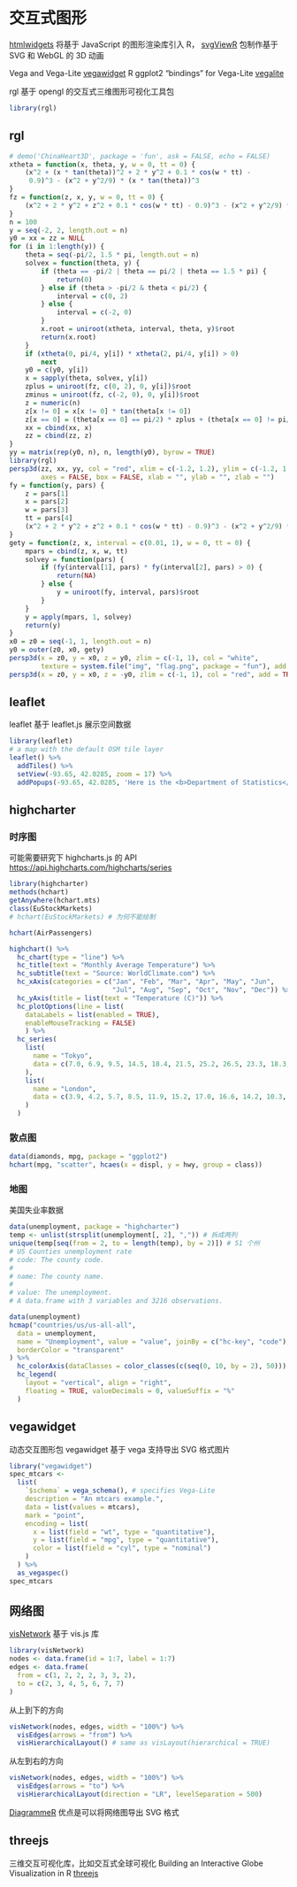 # 交互式图形 {#Interactive-Graphics}

[htmlwidgets](http://www.htmlwidgets.org/) 将基于 JavaScript 的图形渲染库引入 R， [svgViewR](https://github.com/aaronolsen/svgViewR) 包制作基于 SVG 和 WebGL 的 3D 动画

Vega and Vega-Lite [vegawidget](https://github.com/vegawidget/vegawidget)
R ggplot2 "bindings" for Vega-Lite [vegalite](https://github.com/hrbrmstr/vegalite)

rgl 基于 opengl 的交互式三维图形可视化工具包

```r
library(rgl)
```

## rgl

```r
# demo('ChinaHeart3D', package = 'fun', ask = FALSE, echo = FALSE)
xtheta = function(x, theta, y, w = 0, tt = 0) {
    (x^2 + (x * tan(theta))^2 + 2 * y^2 + 0.1 * cos(w * tt) -
     0.9)^3 - (x^2 + y^2/9) * (x * tan(theta))^3
}
fz = function(z, x, y, w = 0, tt = 0) {
    (x^2 + 2 * y^2 + z^2 + 0.1 * cos(w * tt) - 0.9)^3 - (x^2 + y^2/9) * z^3
}
n = 100
y = seq(-2, 2, length.out = n)
y0 = xx = zz = NULL
for (i in 1:length(y)) {
    theta = seq(-pi/2, 1.5 * pi, length.out = n)
    solvex = function(theta, y) {
        if (theta == -pi/2 | theta == pi/2 | theta == 1.5 * pi) {
            return(0)
        } else if (theta > -pi/2 & theta < pi/2) {
            interval = c(0, 2)
        } else {
            interval = c(-2, 0)
        }
        x.root = uniroot(xtheta, interval, theta, y)$root
        return(x.root)
    }
    if (xtheta(0, pi/4, y[i]) * xtheta(2, pi/4, y[i]) > 0)
        next
    y0 = c(y0, y[i])
    x = sapply(theta, solvex, y[i])
    zplus = uniroot(fz, c(0, 2), 0, y[i])$root
    zminus = uniroot(fz, c(-2, 0), 0, y[i])$root
    z = numeric(n)
    z[x != 0] = x[x != 0] * tan(theta[x != 0])
    z[x == 0] = (theta[x == 0] == pi/2) * zplus + (theta[x == 0] != pi/2) * zminus
    xx = cbind(xx, x)
    zz = cbind(zz, z)
}
yy = matrix(rep(y0, n), n, length(y0), byrow = TRUE)
library(rgl)
persp3d(zz, xx, yy, col = "red", xlim = c(-1.2, 1.2), ylim = c(-1.2, 1.2), zlim = c(-1, 1),
        axes = FALSE, box = FALSE, xlab = "", ylab = "", zlab = "")
fy = function(y, pars) {
    z = pars[1]
    x = pars[2]
    w = pars[3]
    tt = pars[4]
    (x^2 + 2 * y^2 + z^2 + 0.1 * cos(w * tt) - 0.9)^3 - (x^2 + y^2/9) * z^3
}
gety = function(z, x, interval = c(0.01, 1), w = 0, tt = 0) {
    mpars = cbind(z, x, w, tt)
    solvey = function(pars) {
        if (fy(interval[1], pars) * fy(interval[2], pars) > 0) {
            return(NA)
        } else {
            y = uniroot(fy, interval, pars)$root
        }
    }
    y = apply(mpars, 1, solvey)
    return(y)
}
x0 = z0 = seq(-1, 1, length.out = n)
y0 = outer(z0, x0, gety)
persp3d(x = z0, y = x0, z = y0, zlim = c(-1, 1), col = "white",
        texture = system.file("img", "flag.png", package = "fun"), add = TRUE)
persp3d(x = z0, y = x0, z = -y0, zlim = c(-1, 1), col = "red", add = TRUE)
```


## leaflet {#leaflet}

leaflet 基于 leaflet.js 展示空间数据

```r
library(leaflet)
# a map with the default OSM tile layer
leaflet() %>% 
  addTiles() %>% 
  setView(-93.65, 42.0285, zoom = 17) %>% 
  addPopups(-93.65, 42.0285, 'Here is the <b>Department of Statistics</b>, ISU')
```

## highcharter

### 时序图 {#highcharter-ts}

可能需要研究下 highcharts.js 的 API <https://api.highcharts.com/highcharts/series>

```r
library(highcharter)
methods(hchart)
getAnywhere(hchart.mts)
class(EuStockMarkets)
# hchart(EuStockMarkets) # 为何不能绘制
```

```r
hchart(AirPassengers)
```

```r
highchart() %>% 
  hc_chart(type = "line") %>% 
  hc_title(text = "Monthly Average Temperature") %>% 
  hc_subtitle(text = "Source: WorldClimate.com") %>% 
  hc_xAxis(categories = c("Jan", "Feb", "Mar", "Apr", "May", "Jun",
                          "Jul", "Aug", "Sep", "Oct", "Nov", "Dec")) %>% 
  hc_yAxis(title = list(text = "Temperature (C)")) %>% 
  hc_plotOptions(line = list(
    dataLabels = list(enabled = TRUE),
    enableMouseTracking = FALSE)
    ) %>% 
  hc_series(
    list(
      name = "Tokyo",
      data = c(7.0, 6.9, 9.5, 14.5, 18.4, 21.5, 25.2, 26.5, 23.3, 18.3, 13.9, 9.6)
    ),
    list(
      name = "London",
      data = c(3.9, 4.2, 5.7, 8.5, 11.9, 15.2, 17.0, 16.6, 14.2, 10.3, 6.6, 4.8)
    )
  )
```

### 散点图 {#highcharter-scatter}

```r
data(diamonds, mpg, package = "ggplot2")
hchart(mpg, "scatter", hcaes(x = displ, y = hwy, group = class))
```

### 地图 {#highcharter-map}

美国失业率数据

```r
data(unemployment, package = "highcharter")
temp <- unlist(strsplit(unemployment[, 2], ",")) # 拆成两列
unique(temp[seq(from = 2, to = length(temp), by = 2)]) # 51 个州
# US Counties unemployment rate
# code: The county code.
#
# name: The county name.
#
# value: The unemployment.
# A data.frame with 3 variables and 3216 observations.
```

```r
data(unemployment)
hcmap("countries/us/us-all-all",
  data = unemployment,
  name = "Unemployment", value = "value", joinBy = c("hc-key", "code"),
  borderColor = "transparent"
) %>%
  hc_colorAxis(dataClasses = color_classes(c(seq(0, 10, by = 2), 50))) %>%
  hc_legend(
    layout = "vertical", align = "right",
    floating = TRUE, valueDecimals = 0, valueSuffix = "%"
  )
```

## vegawidget

动态交互图形包 vegawidget 基于 vega 支持导出 SVG 格式图片

```r
library("vegawidget")
spec_mtcars <-
  list(
    `$schema` = vega_schema(), # specifies Vega-Lite
    description = "An mtcars example.",
    data = list(values = mtcars),
    mark = "point",
    encoding = list(
      x = list(field = "wt", type = "quantitative"),
      y = list(field = "mpg", type = "quantitative"),
      color = list(field = "cyl", type = "nominal")
    )
  ) %>% 
  as_vegaspec()
spec_mtcars
```




## 网络图 {#network}

[visNetwork](https://github.com/datastorm-open/visNetwork) 基于 vis.js 库

```r
library(visNetwork)
nodes <- data.frame(id = 1:7, label = 1:7)
edges <- data.frame(
  from = c(1, 2, 2, 2, 3, 3, 2),
  to = c(2, 3, 4, 5, 6, 7, 7)
)
```

从上到下的方向

```r
visNetwork(nodes, edges, width = "100%") %>%
  visEdges(arrows = "from") %>%
  visHierarchicalLayout() # same as visLayout(hierarchical = TRUE)
```

从左到右的方向

```r
visNetwork(nodes, edges, width = "100%") %>%
  visEdges(arrows = "to") %>%
  visHierarchicalLayout(direction = "LR", levelSeparation = 500)
```


[DiagrammeR](https://github.com/rich-iannone/DiagrammeR) 优点是可以将网络图导出 SVG 格式


## threejs 

三维交互可视化库，比如交互式全球可视化 Building an Interactive Globe Visualization in R [threejs][r-threejs]


[r-threejs]: https://www.displayr.com/interactive-globe-r/
